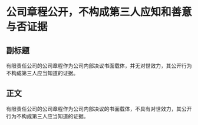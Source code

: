 # 公司章程公开，不构成第三人应知和善意与否证据
## 副标题
有限责任公司的公司章程作为公司内部决议书面载体，并无对世效力，其公开行为不构成第三人应当知道的证据。
## 正文
有限责任公司的公司章程作为公司内部决议的书面载体，不具有对世效力，其公开行为不构成第三人应当知道的证据。